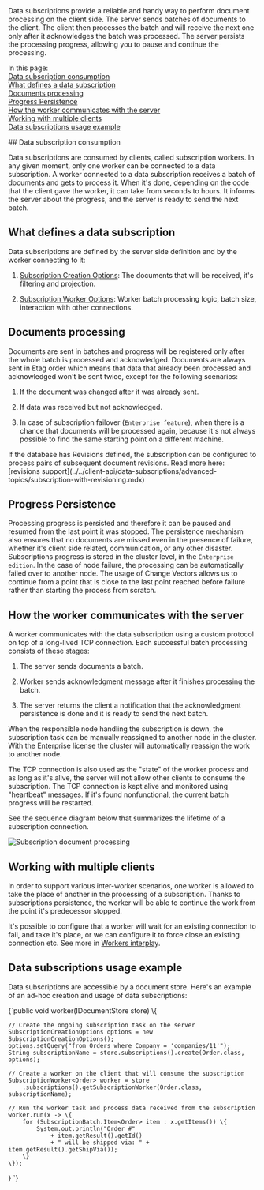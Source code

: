 
<Admonition type="note" title="">
Data subscriptions provide a reliable and handy way to perform document processing on the client side.  
The server sends batches of documents to the client.  
The client then processes the batch and will receive the next one only after it acknowledges the batch was processed.  
The server persists the processing progress, allowing you to pause and continue the processing.  

In this page:  
[Data subscription consumption](../../client-api/data-subscriptions/what-are-data-subscriptions.mdx#data-subscription-consumption)  
[What defines a data subscription](../../client-api/data-subscriptions/what-are-data-subscriptions.mdx#what-defines-a-data-subscription)  
[Documents processing](../../client-api/data-subscriptions/what-are-data-subscriptions.mdx#documents-processing)  
[Progress Persistence](../../client-api/data-subscriptions/what-are-data-subscriptions.mdx#progress-persistence)  
[How the worker communicates with the server](../../client-api/data-subscriptions/what-are-data-subscriptions.mdx#how-the-worker-communicates-with-the-server)  
[Working with multiple clients](../../client-api/data-subscriptions/what-are-data-subscriptions.mdx#working-with-multiple-clients)  
[Data subscriptions usage example](../../client-api/data-subscriptions/what-are-data-subscriptions.mdx#data-subscriptions-usage-example)  


</Admonition>
## Data subscription consumption

Data subscriptions are consumed by clients, called subscription workers. In any given moment, only one worker can be connected to a data subscription. 
A worker connected to a data subscription receives a batch of documents and gets to process it. 
When it's done, depending on the code that the client gave the worker, it can take from seconds to hours. It informs the server about the progress, and the server is ready to send the next batch.



## What defines a data subscription

Data subscriptions are defined by the server side definition and by the worker connecting to it:

1. [Subscription Creation Options](../../client-api/data-subscriptions/creation/api-overview.mdx#subscriptioncreationoptions): The documents that will be received, it's filtering and projection.

2. [Subscription Worker Options](../../client-api/data-subscriptions/consumption/api-overview.mdx#subscriptionworkeroptions): Worker batch processing logic, batch size, interaction with other connections.



## Documents processing

Documents are sent in batches and progress will be registered only after the whole batch is processed and acknowledged. 
Documents are always sent in Etag order which means that data that already been processed and acknowledged won't be sent twice, except for the following scenarios:

1. If the document was changed after it was already sent.

2. If data was received but not acknowledged.

3. In case of subscription failover (`Enterprise feature`), when there is a chance that documents will be processed again, because it's not always possible to find the same starting point on a different machine.

<Admonition type="note" title="">
If the database has Revisions defined, the subscription can be configured to process pairs 
of subsequent document revisions.  
Read more here: [revisions support](../../client-api/data-subscriptions/advanced-topics/subscription-with-revisioning.mdx)
</Admonition>



## Progress Persistence

Processing progress is persisted and therefore it can be paused and resumed from the last point it was stopped. 
The persistence mechanism also ensures that no documents are missed even in the presence of failure, whether it's client side related, communication, or any other disaster. 
Subscriptions progress is stored in the cluster level, in the `Enterprise edition`. In the case of node failure, the processing can be automatically failed over to another node.
The usage of Change Vectors allows us to continue from a point that is close to the last point reached before failure rather than starting the process from scratch.


## How the worker communicates with the server

A worker communicates with the data subscription using a custom protocol on top of a long-lived TCP connection. Each successful batch processing consists of these stages:

1. The server sends documents a batch.

2. Worker sends acknowledgment message after it finishes processing the batch.

3. The server returns the client a notification that the acknowledgment persistence is done and it is ready to send the next batch.

<Admonition type="info" title="Failover" id="failover" href="#failover">
When the responsible node handling the subscription is down, the subscription task can be manually reassigned to another node in the cluster.  
With the Enterprise license the cluster will automatically reassign the work to another node.
</Admonition>

The TCP connection is also used as the "state" of the worker process and as long as it's alive, the server will not allow other clients to consume the subscription. 
The TCP connection is kept alive and monitored using "heartbeat" messages. If it's found nonfunctional, the current batch progress will be restarted.

See the sequence diagram below that summarizes the lifetime of a subscription connection.

![Subscription document processing](./assets/SubscriptionsDocumentProcessing.png)



## Working with multiple clients

In order to support various inter-worker scenarios, one worker is allowed to take the place of another in the processing of a subscription. 
Thanks to subscriptions persistence, the worker will be able to continue the work from the point it's predecessor stopped. 

It's possible to configure that a worker will wait for an existing connection to fail, and take it's place, or we can configure it to force close an existing connection etc. See more in [Workers interplay](../../client-api/data-subscriptions/consumption/how-to-consume-data-subscription.mdx#workers-interplay).



## Data subscriptions usage example

Data subscriptions are accessible by a document store. Here's an example of an ad-hoc creation and usage of data subscriptions:

<TabItem value="subscriptions_example" label="subscriptions_example">
<CodeBlock language="java">
{`public void worker(IDocumentStore store) \{

    // Create the ongoing subscription task on the server
    SubscriptionCreationOptions options = new SubscriptionCreationOptions();
    options.setQuery("from Orders where Company = 'companies/11'");
    String subscriptionName = store.subscriptions().create(Order.class, options);
    
    // Create a worker on the client that will consume the subscription
    SubscriptionWorker<Order> worker = store
        .subscriptions().getSubscriptionWorker(Order.class, subscriptionName);
        
    // Run the worker task and process data received from the subscription    
    worker.run(x -> \{
        for (SubscriptionBatch.Item<Order> item : x.getItems()) \{
            System.out.println("Order #"
                + item.getResult().getId()
                + " will be shipped via: " + item.getResult().getShipVia());
        \}
    \});
\}
`}
</CodeBlock>
</TabItem>




